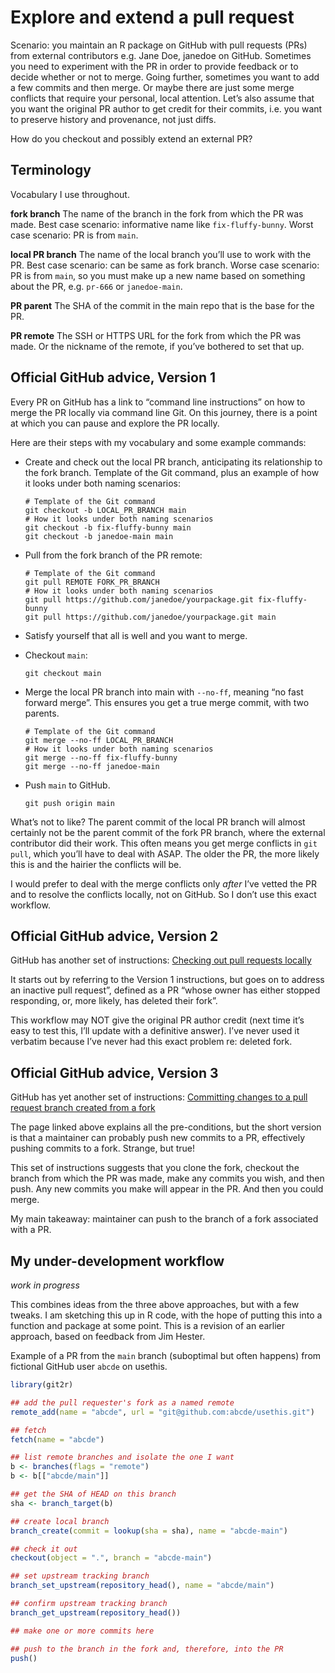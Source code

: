 # Explore and extend a pull request {#pr-extend}

Scenario: you maintain an R package on GitHub with pull requests (PRs) from external contributors e.g. Jane Doe, janedoe on GitHub. Sometimes you need to experiment with the PR in order to provide feedback or to decide whether or not to merge. Going further, sometimes you want to add a few commits and then merge. Or maybe there are just some merge conflicts that require your personal, local attention. Let's also assume that you want the original PR author to get credit for their commits, i.e. you want to preserve history and provenance, not just diffs.

How do you checkout and possibly extend an external PR?

## Terminology

Vocabulary I use throughout.

**fork branch** The name of the branch in the fork from which the PR was made. Best case scenario: informative name like `fix-fluffy-bunny`. Worst case scenario: PR is from `main`.

**local PR branch** The name of the local branch you'll use to work with the PR. Best case scenario: can be same as fork branch. Worse case scenario: PR is from `main`, so you must make up a new name based on something about the PR, e.g. `pr-666` or `janedoe-main`.

**PR parent** The SHA of the commit in the main repo that is the base for the PR.

**PR remote** The SSH or HTTPS URL for the fork from which the PR was made. Or the nickname of the remote, if you've bothered to set that up.

## Official GitHub advice, Version 1

Every PR on GitHub has a link to "command line instructions" on how to merge the PR locally via command line Git. On this journey, there is a point at which you can pause and explore the PR locally.

Here are their steps with my vocabulary and some example commands:

  * Create and check out the local PR branch, anticipating its relationship to the fork branch. Template of the Git command, plus an example of how it looks under both naming scenarios:

        # Template of the Git command
        git checkout -b LOCAL_PR_BRANCH main 
        # How it looks under both naming scenarios
        git checkout -b fix-fluffy-bunny main 
        git checkout -b janedoe-main main 
    
  * Pull from the fork branch of the PR remote:
        
        # Template of the Git command
        git pull REMOTE FORK_PR_BRANCH
        # How it looks under both naming scenarios
        git pull https://github.com/janedoe/yourpackage.git fix-fluffy-bunny
        git pull https://github.com/janedoe/yourpackage.git main
  
  * Satisfy yourself that all is well and you want to merge.
  * Checkout `main`:
  
        git checkout main
  
  * Merge the local PR branch into main with `--no-ff`, meaning "no fast forward merge". This ensures you get a true merge commit, with two parents.
  
        # Template of the Git command
        git merge --no-ff LOCAL_PR_BRANCH
        # How it looks under both naming scenarios
        git merge --no-ff fix-fluffy-bunny
        git merge --no-ff janedoe-main
  
  * Push `main` to GitHub.
  
        git push origin main
  
What's not to like? The parent commit of the local PR branch will almost certainly not be the parent commit of the fork PR branch, where the external contributor did their work. This often means you get merge conflicts in `git pull`, which you'll have to deal with ASAP. The older the PR, the more likely this is and the hairier the conflicts will be.

I would prefer to deal with the merge conflicts only *after* I've vetted the PR and to resolve the conflicts locally, not on GitHub. So I don't use this exact workflow.

## Official GitHub advice, Version 2

GitHub has another set of instructions: [Checking out pull requests locally](https://help.github.com/articles/checking-out-pull-requests-locally/)

It starts out by referring to the Version 1 instructions, but goes on to address an inactive pull request", defined as a PR "whose owner has either stopped responding, or, more likely, has deleted their fork".

This workflow may NOT give the original PR author credit (next time it's easy to test this, I'll update with a definitive answer). I've never used it verbatim because I've never had this exact problem re: deleted fork.

## Official GitHub advice, Version 3

GitHub has yet another set of instructions: [Committing changes to a pull request branch created from a fork](https://help.github.com/articles/committing-changes-to-a-pull-request-branch-created-from-a-fork/)

The page linked above explains all the pre-conditions, but the short version is that a maintainer can probably push new commits to a PR, effectively pushing commits to a fork. Strange, but true!

This set of instructions suggests that you clone the fork, checkout the branch from which the PR was made, make any commits you wish, and then push. Any new commits you make will appear in the PR. And then you could merge.

My main takeaway: maintainer can push to the branch of a fork associated with a PR.

## My under-development workflow

*work in progress*

This combines ideas from the three above approaches, but with a few tweaks. I am sketching this up in R code, with the hope of putting this into a function and package at some point. This is a revision of an earlier approach, based on feedback from Jim Hester.

Example of a PR from the `main` branch (suboptimal but often happens) from fictional GitHub user `abcde` on usethis.

```r
library(git2r)

## add the pull requester's fork as a named remote
remote_add(name = "abcde", url = "git@github.com:abcde/usethis.git")

## fetch
fetch(name = "abcde")

## list remote branches and isolate the one I want
b <- branches(flags = "remote")
b <- b[["abcde/main"]]

## get the SHA of HEAD on this branch
sha <- branch_target(b)

## create local branch
branch_create(commit = lookup(sha = sha), name = "abcde-main")

## check it out
checkout(object = ".", branch = "abcde-main")

## set upstream tracking branch
branch_set_upstream(repository_head(), name = "abcde/main")

## confirm upstream tracking branch
branch_get_upstream(repository_head())

## make one or more commits here

## push to the branch in the fork and, therefore, into the PR
push()
```

